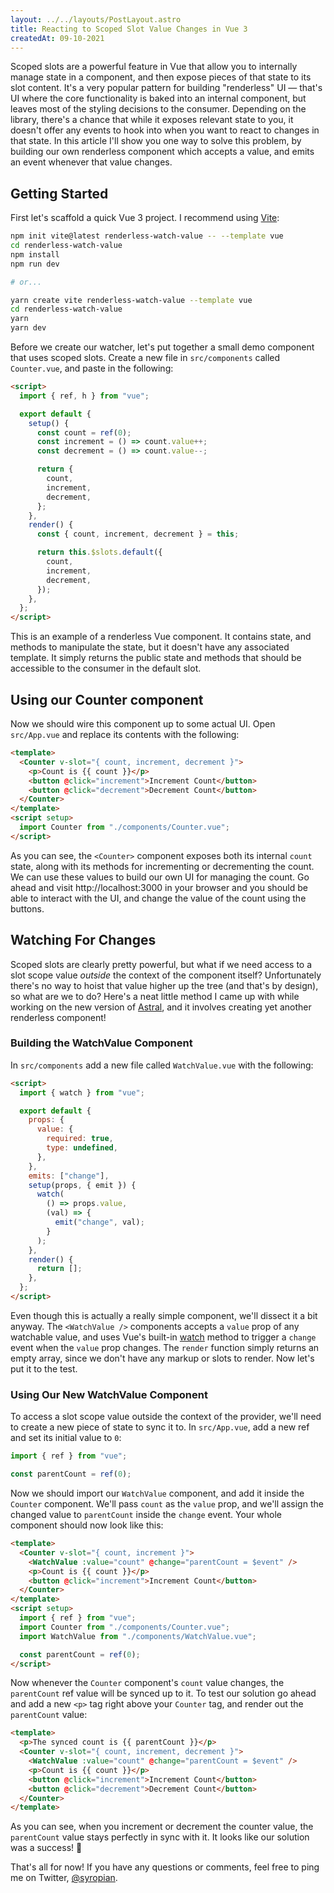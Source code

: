 ```yaml
---
layout: ../../layouts/PostLayout.astro
title: Reacting to Scoped Slot Value Changes in Vue 3
createdAt: 09-10-2021
---
```


Scoped slots are a powerful feature in Vue that allow you to internally manage state in a component, and then expose pieces of that state to its slot content. It's a very popular pattern for building "renderless" UI — that's UI where the core functionality is baked into an internal component, but leaves most of the styling decisions to the consumer. Depending on the library, there's a chance that while it exposes relevant state to you, it doesn't offer any events to hook into when you want to react to changes in that state. In this article I'll show you one way to solve this problem, by building our own renderless component which accepts a value, and emits an event whenever that value changes.

## Getting Started

First let's scaffold a quick Vue 3 project. I recommend using [Vite](https://vitejs.dev):

```bash
npm init vite@latest renderless-watch-value -- --template vue
cd renderless-watch-value
npm install
npm run dev

# or...

yarn create vite renderless-watch-value --template vue
cd renderless-watch-value
yarn
yarn dev
```

Before we create our watcher, let's put together a small demo component that uses scoped slots. Create a new file in `src/components` called `Counter.vue`, and paste in the following:

```html
<script>
  import { ref, h } from "vue";

  export default {
    setup() {
      const count = ref(0);
      const increment = () => count.value++;
      const decrement = () => count.value--;

      return {
        count,
        increment,
        decrement,
      };
    },
    render() {
      const { count, increment, decrement } = this;

      return this.$slots.default({
        count,
        increment,
        decrement,
      });
    },
  };
</script>
```

This is an example of a renderless Vue component. It contains state, and methods to manipulate the state, but it doesn't have any associated template. It simply returns the public state and methods that should be accessible to the consumer in the default slot.

## Using our Counter component

Now we should wire this component up to some actual UI. Open `src/App.vue` and replace its contents with the following:

```html
<template>
  <Counter v-slot="{ count, increment, decrement }">
    <p>Count is {{ count }}</p>
    <button @click="increment">Increment Count</button>
    <button @click="decrement">Decrement Count</button>
  </Counter>
</template>
<script setup>
  import Counter from "./components/Counter.vue";
</script>
```

As you can see, the `<Counter>` component exposes both its internal `count` state, along with its methods for incrementing or decrementing the count. We can use these values to build our own UI for managing the count. Go ahead and visit http://localhost:3000 in your browser and you should be able to interact with the UI, and change the value of the count using the buttons.

## Watching For Changes

Scoped slots are clearly pretty powerful, but what if we need access to a slot scope value _outside_ the context of the component itself? Unfortunately there's no way to hoist that value higher up the tree (and that's by design), so what are we to do? Here's a neat little method I came up with while working on the new version of [Astral](https://astralapp.com), and it involves creating yet another renderless component!

### Building the WatchValue Component

In `src/components` add a new file called `WatchValue.vue` with the following:

```html
<script>
  import { watch } from "vue";

  export default {
    props: {
      value: {
        required: true,
        type: undefined,
      },
    },
    emits: ["change"],
    setup(props, { emit }) {
      watch(
        () => props.value,
        (val) => {
          emit("change", val);
        }
      );
    },
    render() {
      return [];
    },
  };
</script>
```

Even though this is actually a really simple component, we'll dissect it a bit anyway. The `<WatchValue />` components accepts a `value` prop of any watchable value, and uses Vue's built-in [watch](https://v3.vuejs.org/guide/reactivity-computed-watchers.html#watch) method to trigger a `change` event when the `value` prop changes. The `render` function simply returns an empty array, since we don't have any markup or slots to render. Now let's put it to the test.

### Using Our New WatchValue Component

To access a slot scope value outside the context of the provider, we'll need to create a new piece of state to sync it to. In `src/App.vue`, add a new ref and set its initial value to `0`:

```js
import { ref } from "vue";

const parentCount = ref(0);
```

Now we should import our `WatchValue` component, and add it inside the `Counter` component. We'll pass `count` as the `value` prop, and we'll assign the changed value to `parentCount` inside the `change` event. Your whole component should now look like this:

```html
<template>
  <Counter v-slot="{ count, increment }">
    <WatchValue :value="count" @change="parentCount = $event" />
    <p>Count is {{ count }}</p>
    <button @click="increment">Increment Count</button>
  </Counter>
</template>
<script setup>
  import { ref } from "vue";
  import Counter from "./components/Counter.vue";
  import WatchValue from "./components/WatchValue.vue";

  const parentCount = ref(0);
</script>
```

Now whenever the `Counter` component's `count` value changes, the `parentCount` ref value will be synced up to it. To test our solution go ahead and add a new `<p>` tag right above your `Counter` tag, and render out the `parentCount` value:

```html
<template>
  <p>The synced count is {{ parentCount }}</p>
  <Counter v-slot="{ count, increment, decrement }">
    <WatchValue :value="count" @change="parentCount = $event" />
    <p>Count is {{ count }}</p>
    <button @click="increment">Increment Count</button>
    <button @click="decrement">Decrement Count</button>
  </Counter>
</template>
```

As you can see, when you increment or decrement the counter value, the `parentCount` value stays perfectly in sync with it. It looks like our solution was a success! 🎉

That's all for now! If you have any questions or comments, feel free to ping me on Twitter, [@syropian](https://twitter.com/syropian).
